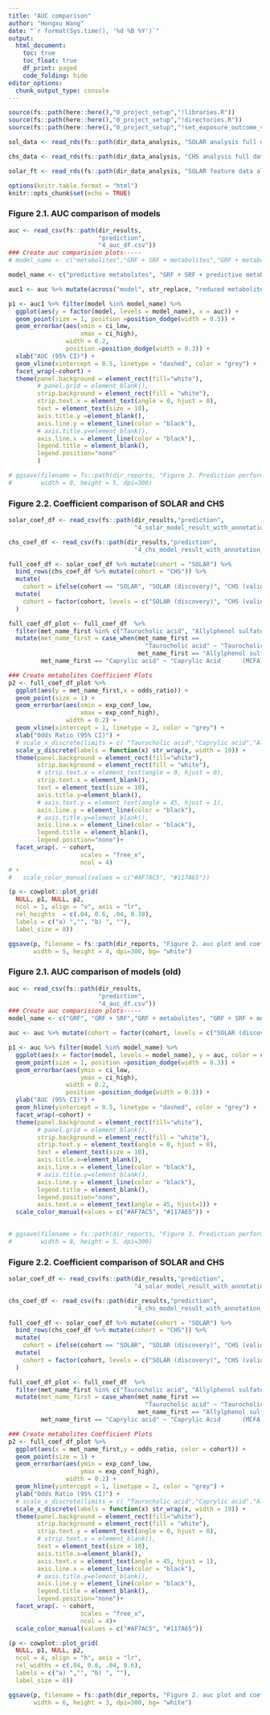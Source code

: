 ```yaml
---
title: "AUC comparison"
author: "Hongxu Wang"
date: "`r format(Sys.time(), '%d %B %Y')`"
output: 
  html_document:
    toc: true
    toc_float: true
    df_print: paged
    code_folding: hide
editor_options: 
  chunk_output_type: console
---
```



```r
source(fs::path(here::here(),"0_project_setup","!libraries.R"))
source(fs::path(here::here(),"0_project_setup","!directories.R"))
source(fs::path(here::here(),"0_project_setup","!set_exposure_outcome_vars.R"))

sol_data <- read_rds(fs::path(dir_data_analysis, "SOLAR analysis full data.rds"))

chs_data <- read_rds(fs::path(dir_data_analysis, "CHS analysis full data.rds"))

solar_ft <- read_rds(fs::path(dir_data_analysis, "SOLAR feature data all modes.rds"))

options(knitr.table.format = "html")
knitr::opts_chunk$set(echo = TRUE)
```


### Figure 2.1. AUC comparison of models 

```r
auc <- read_csv(fs::path(dir_results,
                         "prediction",
                         "4_auc_df.csv"))
### Create auc comparision plots-----
# model_name <- c("metabolites","GRF + SRF + metabolites","GRF + metabolites","GRF + SRF","GRF")

model_name <- c("predictive metabolites", "GRF + SRF + predictive metabolites", "GRF + predictive metabolites", "GRF + SRF","GRF")

auc1 <- auc %>% mutate(across("model", str_replace, "reduced metabolites", "predictive metabolites")) %>% mutate(cohort = factor(cohort, levels = c("SOLAR (discovery)", "CHS (validation)")))

p1 <- auc1 %>% filter(model %in% model_name) %>%
  ggplot(aes(y = factor(model, levels = model_name), x = auc)) +
  geom_point(size = 1, position =position_dodge(width = 0.3)) +
  geom_errorbar(aes(xmin = ci_low,
                    xmax = ci_high),
                width = 0.2, 
                position =position_dodge(width = 0.3)) +
  xlab("AUC (95% CI)") +
  geom_vline(xintercept = 0.5, linetype = "dashed", color = "grey") +
  facet_wrap(~cohort) +
  theme(panel.background = element_rect(fill="white"), 
        # panel.grid = element_blank(),
        strip.background = element_rect(fill = "white"),
        strip.text.x = element_text(angle = 0, hjust = 0),
        text = element_text(size = 10),
        axis.title.y =element_blank(),
        axis.line.y = element_line(color = "black"),
        # axis.title.y=element_blank(),
        axis.line.x = element_line(color = "black"),
        legend.title = element_blank(),
        legend.position="none"
        ) 

# ggsave(filename = fs::path(dir_reports, "Figure 3. Prediction performance of models.jpg"),
#        width = 8, height = 5, dpi=300)
```


### Figure 2.2. Coefficient comparison of SOLAR and CHS
```r
solar_coef_df <- read_csv(fs::path(dir_results,"prediction",
                                   "4_solar_model_result_with_annotation_0718_reduced_metabolites.csv"))

chs_coef_df <- read_csv(fs::path(dir_results,"prediction",
                                   "4_chs_model_result_with_annotation_reduced_metabolites_0718.csv"))

full_coef_df <- solar_coef_df %>% mutate(cohort = "SOLAR") %>%
  bind_rows(chs_coef_df %>% mutate(cohort = "CHS")) %>%
  mutate(
    cohort = ifelse(cohort == "SOLAR", "SOLAR (discovery)", "CHS (validation)")) %>%
  mutate(
    cohort = factor(cohort, levels = c("SOLAR (discovery)", "CHS (validation)"))
  )

full_coef_df_plot <- full_coef_df  %>% 
  filter(met_name_first %in% c("Taurocholic acid", "Allylphenol sulfate", "Caprylic acid")) %>%
  mutate(met_name_first = case_when(met_name_first == 
                                      "Taurocholic acid" ~ "Taurocholic Acid  (Bile Acid)", 
                                    met_name_first == "Allylphenol sulfate" ~ "Allylphenol Sulfate (Polyphenol)",
         met_name_first == "Caprylic acid" ~ "Caprylic Acid      (MCFA)"))

### Create metabolites Coefficient Plots
p2 <- full_coef_df_plot %>%
  ggplot(aes(y = met_name_first,x = odds_ratio)) +
  geom_point(size = 1) +
  geom_errorbar(aes(xmin = exp_conf_low,
                    xmax = exp_conf_high),
                width = 0.2) +
  geom_vline(xintercept = 1, linetype = 2, color = "grey") +
  xlab("Odds Ratio (95% CI)") +
  # scale_x_discrete(limits = c( "Taurocholic acid","Caprylic acid","Allylphenol sulfate")) +
  scale_y_discrete(labels = function(x) str_wrap(x, width = 19)) +
  theme(panel.background = element_rect(fill="white"), 
        strip.background = element_rect(fill = "white"),
        # strip.text.x = element_text(angle = 0, hjust = 0),
        strip.text.x = element_blank(),
        text = element_text(size = 10),
        axis.title.y=element_blank(),
        # axis.text.y = element_text(angle = 45, hjust = 1),
        axis.line.y = element_line(color = "black"),
        # axis.title.y=element_blank(),
        axis.line.x = element_line(color = "black"),
        legend.title = element_blank(),
        legend.position="none")+
  facet_wrap(. ~ cohort, 
                    scales = "free_x",
                    ncol = 4)
# +
#   scale_color_manual(values = c("#AF7AC5", "#117A65"))

(p <- cowplot::plot_grid(
  NULL, p1, NULL, p2, 
  ncol = 1, align = "v", axis = "lr",
  rel_heights  = c(.04, 0.6, .04, 0.38),
  labels = c("a) ","", "b) ", ""),
  label_size = 8))

ggsave(p, filename = fs::path(dir_reports, "Figure 2. auc plot and coefficient plot two metabolites.jpg"),
       width = 5, height = 4, dpi=300, bg= "white")
```













### Figure 2.1. AUC comparison of models (old) 

```r
auc <- read_csv(fs::path(dir_results,
                         "prediction",
                         "4_auc_df.csv"))
### Create auc comparision plots-----
model_name <- c("GRF", "GRF + SRF","GRF + metabolites", "GRF + SRF + metabolites","metabolites")

auc <- auc %>% mutate(cohort = factor(cohort, levels = c("SOLAR (discovery)", "CHS (validation)")))

p1 <- auc %>% filter(model %in% model_name) %>%
  ggplot(aes(x = factor(model, levels = model_name), y = auc, color = cohort)) +
  geom_point(size = 1, position =position_dodge(width = 0.3)) +
  geom_errorbar(aes(ymin = ci_low,
                    ymax = ci_high),
                width = 0.2, 
                position =position_dodge(width = 0.3)) +
  ylab("AUC (95% CI)") +
  geom_hline(yintercept = 0.5, linetype = "dashed", color = "grey") +
  facet_wrap(~cohort) +
  theme(panel.background = element_rect(fill="white"), 
        # panel.grid = element_blank(),
        strip.background = element_rect(fill = "white"),
        strip.text.y = element_text(angle = 0, hjust = 0),
        text = element_text(size = 10),
        axis.title.x=element_blank(),
        axis.line.x = element_line(color = "black"),
        # axis.title.y=element_blank(),
        axis.line.y = element_line(color = "black"),
        legend.title = element_blank(),
        legend.position="none",
        axis.text.x = element_text(angle = 45, hjust=1)) +
  scale_color_manual(values = c("#AF7AC5", "#117A65")) + 
  

# ggsave(filename = fs::path(dir_reports, "Figure 3. Prediction performance of models.jpg"),
#        width = 8, height = 5, dpi=300)
```


### Figure 2.2. Coefficient comparison of SOLAR and CHS
```r
solar_coef_df <- read_csv(fs::path(dir_results,"prediction",
                                   "4_solar_model_result_with_annotation_0530.csv"))

chs_coef_df <- read_csv(fs::path(dir_results,"prediction",
                                   "4_chs_model_result_with_annotation_0530.csv"))

full_coef_df <- solar_coef_df %>% mutate(cohort = "SOLAR") %>%
  bind_rows(chs_coef_df %>% mutate(cohort = "CHS")) %>%
  mutate(
    cohort = ifelse(cohort == "SOLAR", "SOLAR (discovery)", "CHS (validation)")) %>%
  mutate(
    cohort = factor(cohort, levels = c("SOLAR (discovery)", "CHS (validation)"))
  )

full_coef_df_plot <- full_coef_df  %>% 
  filter(met_name_first %in% c("Taurocholic acid", "Allylphenol sulfate", "Caprylic acid")) %>%
  mutate(met_name_first = case_when(met_name_first == 
                                      "Taurocholic acid" ~ "Taurocholic Acid  (Bile Acid)", 
                                    met_name_first == "Allylphenol sulfate" ~ "Allylphenol Sulfate (Polyphenol)",
         met_name_first == "Caprylic acid" ~ "Caprylic Acid      (MCFA)"))

### Create metabolites Coefficient Plots
p2 <- full_coef_df_plot %>%
  ggplot(aes(x = met_name_first,y = odds_ratio, color = cohort)) +
  geom_point(size = 1) +
  geom_errorbar(aes(ymin = exp_conf_low,
                    ymax = exp_conf_high),
                width = 0.2) +
  geom_hline(yintercept = 1, linetype = 2, color = "grey") +
  ylab("Odds Ratio (95% CI)") +
  # scale_x_discrete(limits = c( "Taurocholic acid","Caprylic acid","Allylphenol sulfate")) +
  scale_x_discrete(labels = function(x) str_wrap(x, width = 19)) +
  theme(panel.background = element_rect(fill="white"), 
        strip.background = element_rect(fill = "white"),
        strip.text.y = element_text(angle = 0, hjust = 0),
        # strip.text.x = element_blank(),
        text = element_text(size = 10),
        axis.title.x=element_blank(),
        axis.text.x = element_text(angle = 45, hjust = 1),
        axis.line.x = element_line(color = "black"),
        # axis.title.y=element_blank(),
        axis.line.y = element_line(color = "black"),
        legend.title = element_blank(),
        legend.position="none")+
  facet_wrap(. ~ cohort, 
                    scales = "free_x",
                    ncol = 4)+
  scale_color_manual(values = c("#AF7AC5", "#117A65"))

(p <- cowplot::plot_grid(
  NULL, p1, NULL, p2, 
  ncol = 4, align = "h", axis = "lr",
  rel_widths = c(.04, 0.6, .04, 0.6),
  labels = c("a) ","", "b) ", ""),
  label_size = 8))

ggsave(p, filename = fs::path(dir_reports, "Figure 2. auc plot and coefficient plot.jpg"),
       width = 6, height = 3, dpi=300, bg= "white")
```
